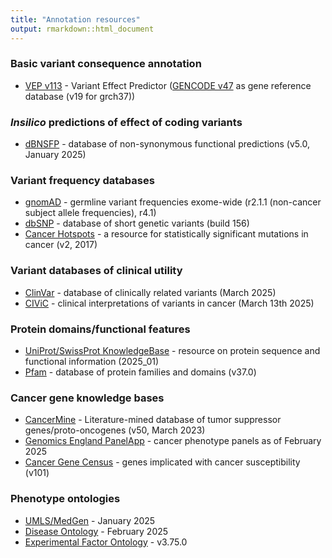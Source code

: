 ```yaml
---
title: "Annotation resources"
output: rmarkdown::html_document
---
```


### Basic variant consequence annotation
  * [VEP v113](http://www.ensembl.org/info/docs/tools/vep/index.html) - Variant Effect Predictor ([GENCODE v47](https://www.gencodegenes.org/human/) as gene reference database (v19 for grch37))

###  *Insilico* predictions of effect of coding variants
  * [dBNSFP](https://sites.google.com/site/jpopgen/dbNSFP) - database of non-synonymous functional predictions (v5.0, January 2025)

###  Variant frequency databases
  * [gnomAD](http://exac.broadinstitute.org/) - germline variant frequencies exome-wide (r2.1.1 (non-cancer subject allele frequencies), r4.1)
  * [dbSNP](http://www.ncbi.nlm.nih.gov/SNP/) - database of short genetic variants (build 156)
  * [Cancer Hotspots](http://cancerhotspots.org) - a resource for statistically significant mutations in cancer (v2, 2017)

### Variant databases of clinical utility
  * [ClinVar](http://www.ncbi.nlm.nih.gov/clinvar/) - database of clinically related variants (March 2025)
  * [CIViC](https://civicdb.org) - clinical interpretations of variants in cancer (March 13th 2025)

### Protein domains/functional features
  * [UniProt/SwissProt KnowledgeBase](http://www.uniprot.org) - resource on protein sequence and functional information (2025_01)
  * [Pfam](http://pfam.xfam.org) - database of protein families and domains (v37.0)

### Cancer gene knowledge bases
  * [CancerMine](http://bionlp.bcgsc.ca/cancermine/) - Literature-mined database of tumor suppressor genes/proto-oncogenes (v50, March 2023)
  * [Genomics England PanelApp](https://panelapp.genomicsengland.co.uk) - cancer phenotype panels as of February 2025
  * [Cancer Gene Census](https://www.sanger.ac.uk/data/cancer-gene-census/) - genes implicated with cancer susceptibility (v101)

### Phenotype ontologies
  * [UMLS/MedGen](https://www.ncbi.nlm.nih.gov/medgen/) - January 2025
  * [Disease Ontology](https://disease-ontology.org/) - February 2025
  * [Experimental Factor Ontology](https://github.com/EBISPOT/efo) - v3.75.0
